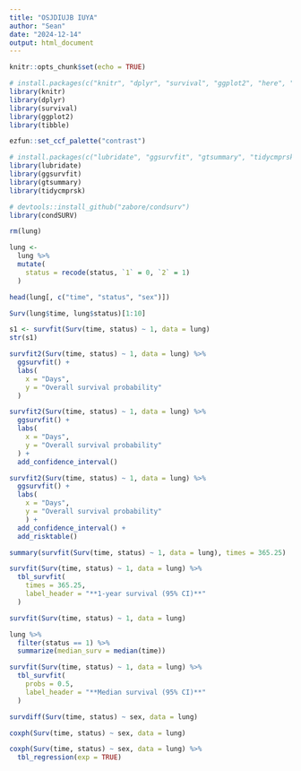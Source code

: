 ---
title: "OSJDIUJB IUYA"
author: "Sean"
date: "2024-12-14"
output: html_document
---

```{r setup, include=FALSE}
knitr::opts_chunk$set(echo = TRUE)
```

```{r}
# install.packages(c("knitr", "dplyr", "survival", "ggplot2", "here", "tibble"))
library(knitr)
library(dplyr)
library(survival)
library(ggplot2)
library(tibble)

ezfun::set_ccf_palette("contrast")
```


```{r}
# install.packages(c("lubridate", "ggsurvfit", "gtsummary", "tidycmprsk"))
library(lubridate)
library(ggsurvfit)
library(gtsummary)
library(tidycmprsk)

# devtools::install_github("zabore/condsurv")
library(condSURV)
```

```{r}
rm(lung)
```

```{r}
lung <- 
  lung %>% 
  mutate(
    status = recode(status, `1` = 0, `2` = 1)
  )
```

```{r}
head(lung[, c("time", "status", "sex")])
```


```{r}
Surv(lung$time, lung$status)[1:10]
```
```{r}
s1 <- survfit(Surv(time, status) ~ 1, data = lung)
str(s1)
```
```{r}
survfit2(Surv(time, status) ~ 1, data = lung) %>% 
  ggsurvfit() +
  labs(
    x = "Days",
    y = "Overall survival probability"
  )
```
```{r}
survfit2(Surv(time, status) ~ 1, data = lung) %>% 
  ggsurvfit() +
  labs(
    x = "Days",
    y = "Overall survival probability"
  ) + 
  add_confidence_interval()
```
```{r}
survfit2(Surv(time, status) ~ 1, data = lung) %>% 
  ggsurvfit() +
  labs(
    x = "Days",
    y = "Overall survival probability"
    ) + 
  add_confidence_interval() +
  add_risktable()
```
```{r}
summary(survfit(Surv(time, status) ~ 1, data = lung), times = 365.25)
```


```{r}
survfit(Surv(time, status) ~ 1, data = lung) %>% 
  tbl_survfit(
    times = 365.25,
    label_header = "**1-year survival (95% CI)**"
  )
```
```{r}
survfit(Surv(time, status) ~ 1, data = lung)
```
```{r}
lung %>% 
  filter(status == 1) %>% 
  summarize(median_surv = median(time))
```
```{r}
survfit(Surv(time, status) ~ 1, data = lung) %>% 
  tbl_survfit(
    probs = 0.5,
    label_header = "**Median survival (95% CI)**"
  )
```

```{r}
survdiff(Surv(time, status) ~ sex, data = lung)
```

```{r}
coxph(Surv(time, status) ~ sex, data = lung)
```

```{r}
coxph(Surv(time, status) ~ sex, data = lung) %>% 
  tbl_regression(exp = TRUE) 
```




